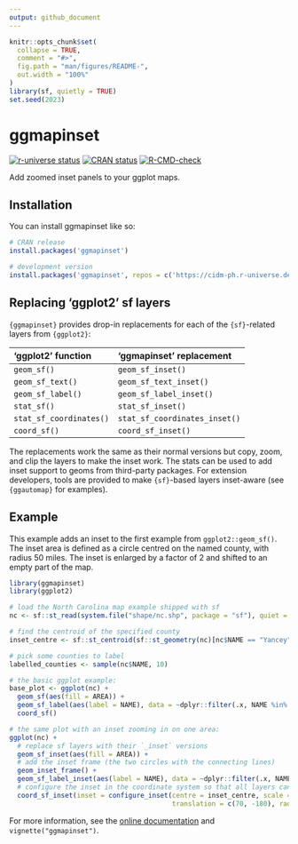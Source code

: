 ```yaml
---
output: github_document
---
```


<!-- README.md is generated from README.Rmd. Please edit that file -->

```r
knitr::opts_chunk$set(
  collapse = TRUE,
  comment = "#>",
  fig.path = "man/figures/README-",
  out.width = "100%"
)
library(sf, quietly = TRUE)
set.seed(2023)
```

# ggmapinset

<!-- badges: start -->
[![r-universe status](https://cidm-ph.r-universe.dev/badges/ggmapinset)](https://cidm-ph.r-universe.dev)
[![CRAN status](https://www.r-pkg.org/badges/version/ggmapinset)](https://CRAN.R-project.org/package=ggmapinset)
[![R-CMD-check](https://github.com/cidm-ph/ggmapinset/actions/workflows/R-CMD-check.yaml/badge.svg)](https://github.com/cidm-ph/ggmapinset/actions/workflows/R-CMD-check.yaml)
<!-- badges: end -->

Add zoomed inset panels to your ggplot maps.

## Installation

You can install ggmapinset like so:

``` r
# CRAN release
install.packages('ggmapinset')

# development version
install.packages('ggmapinset', repos = c('https://cidm-ph.r-universe.dev', 'https://cloud.r-project.org'))
```

## Replacing 'ggplot2' sf layers

`{ggmapinset}` provides drop-in replacements for each of the `{sf}`-related layers
from `{ggplot2}`:

| ‘ggplot2’ function      | ‘ggmapinset’ replacement      |
|:------------------------|:------------------------------|
| `geom_sf()`             | `geom_sf_inset()`             |
| `geom_sf_text()`        | `geom_sf_text_inset()`        |
| `geom_sf_label()`       | `geom_sf_label_inset()`       |
| `stat_sf()`             | `stat_sf_inset()`             |
| `stat_sf_coordinates()` | `stat_sf_coordinates_inset()` |
| `coord_sf()`            | `coord_sf_inset()`            |

The replacements work the same as their normal versions but copy, zoom, and clip
the layers to make the inset work. The stats can be used to add inset support to
geoms from third-party packages. For extension developers, tools are provided to
make `{sf}`-based layers inset-aware (see `{ggautomap}` for examples).


## Example

This example adds an inset to the first example from `ggplot2::geom_sf()`.
The inset area is defined as a circle centred on the named county, with radius
50 miles. The inset is enlarged by a factor of 2 and shifted to an empty part
of the map.

```r
library(ggmapinset)
library(ggplot2)

# load the North Carolina map example shipped with sf
nc <- sf::st_read(system.file("shape/nc.shp", package = "sf"), quiet = TRUE)

# find the centroid of the specified county
inset_centre <- sf::st_centroid(sf::st_geometry(nc)[nc$NAME == "Yancey"])

# pick some counties to label
labelled_counties <- sample(nc$NAME, 10)

# the basic ggplot example:
base_plot <- ggplot(nc) +
  geom_sf(aes(fill = AREA)) +
  geom_sf_label(aes(label = NAME), data = ~dplyr::filter(.x, NAME %in% labelled_counties)) +
  coord_sf()

# the same plot with an inset zooming in on one area:
ggplot(nc) +
  # replace sf layers with their `_inset` versions
  geom_sf_inset(aes(fill = AREA)) +
  # add the inset frame (the two circles with the connecting lines)
  geom_inset_frame() +
  geom_sf_label_inset(aes(label = NAME), data = ~dplyr::filter(.x, NAME %in% labelled_counties)) +
  # configure the inset in the coordinate system so that all layers can see it
  coord_sf_inset(inset = configure_inset(centre = inset_centre, scale = 2, units = "mi",
                                         translation = c(70, -180), radius = 50))
```

For more information, see the [online documentation](https://cidm-ph.github.io/ggmapinset/) and `vignette("ggmapinset")`.
